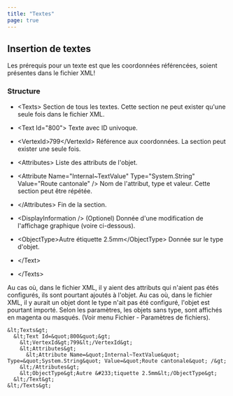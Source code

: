```yaml
---
title: "Textes"
page: true
---
```

## Insertion de textes

<Warning>
Les pr&#233;requis pour un texte est que les coordonn&#233;es r&#233;f&#233;renc&#233;es, soient pr&#233;sentes dans le fichier XML!
</Warning>


###  Structure

- <Bold> &lt;Texts&gt; </Bold>  Section de tous les textes. Cette section ne peut exister qu&#39;une seule fois dans le fichier XML.

- <Bold>       &lt;Text Id=&quot;800&quot;&gt; </Bold>  Texte avec ID univoque.

- <Bold>      &lt;VertexId&gt;799&lt;/VertexId&gt; </Bold>  R&#233;f&#233;rence aux coordonn&#233;es. La section peut exister une seule fois.

- <Bold> &lt;Attributes&gt; </Bold>  Liste des attributs de l&#39;objet.

- <Bold>           &lt;Attribute Name=&quot;Internal~TextValue&quot; Type=&quot;System.String&quot; Value=&quot;Route cantonale&quot; /&gt; </Bold>  Nom de l&#39;attribut, type et valeur. Cette section peut &#234;tre r&#233;p&#233;t&#233;e.



- <Bold>   &lt;/Attributes&gt; </Bold>   Fin de la section.

- <Bold>   &lt;DisplayInformation /&gt; </Bold>  (Optionel) Donn&#233;e d&#39;une modification de l&#39;affichage graphique (voire ci-dessous).

- <Bold> &lt;ObjectType&gt;Autre &#233;tiquette 2.5mm&lt;/ObjectType&gt; </Bold>  Donn&#233;e sur le type d&#39;objet.



- <Bold>       &lt;/Text&gt; </Bold> 


- <Bold>     &lt;/Texts&gt; </Bold> 



<Success>
Au cas o&#249;, dans le fichier XML, il y aient des attributs qui n&#39;aient pas &#233;t&#233;s configur&#233;s, ils sont pourtant ajout&#233;s &#224; l&#39;objet.
</Success>

<Success>
Au cas o&#249;, dans le fichier XML, il y aurait un objet dont le type n&#39;ait pas &#233;t&#233; configur&#233;, l&#39;objet est pourtant import&#233;. Selon les param&#232;tres, les objets sans type, sont affich&#233;s en magenta ou masqu&#233;s. (Voir menu Fichier - Param&#232;tres de fichiers).
</Success>


<Info>

    &lt;Texts&gt;
      &lt;Text Id=&quot;800&quot;&gt;
        &lt;VertexId&gt;799&lt;/VertexId&gt;
        &lt;Attributes&gt;
          &lt;Attribute Name=&quot;Internal~TextValue&quot; Type=&quot;System.String&quot; Value=&quot;Route cantonale&quot; /&gt;
        &lt;/Attributes&gt;
        &lt;ObjectType&gt;Autre &#233;tiquette 2.5mm&lt;/ObjectType&gt;
      &lt;/Text&gt;
    &lt;/Texts&gt;

</Info>
